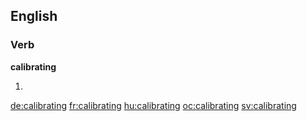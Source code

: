 ==English==

===Verb===
'''calibrating'''

# {{present participle of|calibrate}}

[[de:calibrating]]
[[fr:calibrating]]
[[hu:calibrating]]
[[oc:calibrating]]
[[sv:calibrating]]